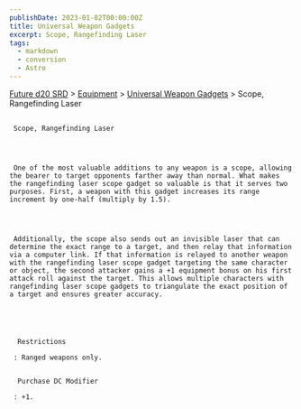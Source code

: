 ```yaml
---
publishDate: 2023-01-02T00:00:00Z
title: Universal Weapon Gadgets
excerpt: Scope, Rangefinding Laser
tags:
  - markdown
  - conversion
  - Astro
---
```







[Future d20 SRD](/#futureD20)
     > [Equipment](future-d20-srd-equipment-index)
     > [Universal Weapon Gadgets](future-d20-srd-equipment-gadgets-universal-weapons-index)
     > Scope, Rangefinding Laser
    





## 
     Scope, Rangefinding Laser
    



     One of the most valuable additions to any weapon is a scope, allowing the bearer to target opponents farther away than normal. What makes the rangefinding laser scope gadget so valuable is that it serves two purposes. First, a weapon with this gadget increases its range increment by one-half (multiply by 1.5).
    



     Additionally, the scope also sends out an invisible laser that can determine the exact range to a target, and then relay that information via a computer link. If that information is relayed to another weapon with the rangefinding laser scope gadget targeting the same character or object, the second attacker gains a +1 equipment bonus on his first attack roll against the target. This allows multiple characters with rangefinding laser scope gadgets to triangulate the exact position of a target and ensures greater accuracy.
    




      Restrictions
     
     : Ranged weapons only.
     

      Purchase DC Modifier
     
     : +1.
    




